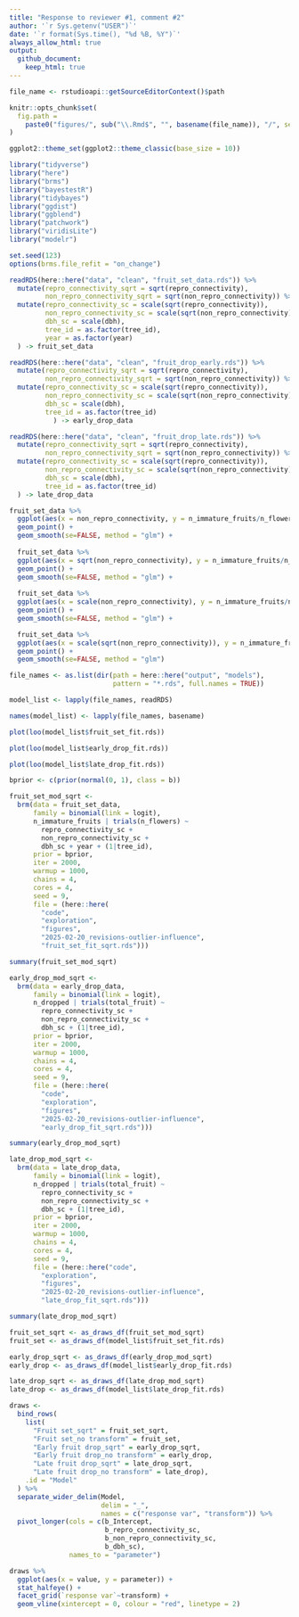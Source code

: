 ```yaml
---
title: "Response to reviewer #1, comment #2"
author: '`r Sys.getenv("USER")`'
date: '`r format(Sys.time(), "%d %B, %Y")`' 
always_allow_html: true
output: 
  github_document:
    keep_html: true
---
```

	
```r
file_name <- rstudioapi::getSourceEditorContext()$path

knitr::opts_chunk$set(
  fig.path =
    paste0("figures/", sub("\\.Rmd$", "", basename(file_name)), "/", sep = "")
)

ggplot2::theme_set(ggplot2::theme_classic(base_size = 10))
```


```r
library("tidyverse")
library("here")
library("brms")
library("bayestestR")
library("tidybayes")
library("ggdist")
library("ggblend")
library("patchwork")
library("viridisLite")
library("modelr")

set.seed(123)
options(brms.file_refit = "on_change")
```

```r
readRDS(here::here("data", "clean", "fruit_set_data.rds")) %>%
  mutate(repro_connectivity_sqrt = sqrt(repro_connectivity),
         non_repro_connectivity_sqrt = sqrt(non_repro_connectivity)) %>% 
  mutate(repro_connectivity_sc = scale(sqrt(repro_connectivity)),
         non_repro_connectivity_sc = scale(sqrt(non_repro_connectivity)),
         dbh_sc = scale(dbh),
         tree_id = as.factor(tree_id),
         year = as.factor(year)
  ) -> fruit_set_data

readRDS(here::here("data", "clean", "fruit_drop_early.rds")) %>%
  mutate(repro_connectivity_sqrt = sqrt(repro_connectivity),
         non_repro_connectivity_sqrt = sqrt(non_repro_connectivity)) %>% 
  mutate(repro_connectivity_sc = scale(sqrt(repro_connectivity)),
         non_repro_connectivity_sc = scale(sqrt(non_repro_connectivity)),
         dbh_sc = scale(dbh),
         tree_id = as.factor(tree_id)
           ) -> early_drop_data

readRDS(here::here("data", "clean", "fruit_drop_late.rds")) %>%
  mutate(repro_connectivity_sqrt = sqrt(repro_connectivity),
         non_repro_connectivity_sqrt = sqrt(non_repro_connectivity)) %>% 
  mutate(repro_connectivity_sc = scale(sqrt(repro_connectivity)),
         non_repro_connectivity_sc = scale(sqrt(non_repro_connectivity)),
         dbh_sc = scale(dbh),
         tree_id = as.factor(tree_id)
  ) -> late_drop_data

```

```r
fruit_set_data %>% 
  ggplot(aes(x = non_repro_connectivity, y = n_immature_fruits/n_flowers)) +
  geom_point() +
  geom_smooth(se=FALSE, method = "glm") +
  
  fruit_set_data %>% 
  ggplot(aes(x = sqrt(non_repro_connectivity), y = n_immature_fruits/n_flowers)) +
  geom_point() +
  geom_smooth(se=FALSE, method = "glm") +
  
  fruit_set_data %>% 
  ggplot(aes(x = scale(non_repro_connectivity), y = n_immature_fruits/n_flowers)) +
  geom_point() +
  geom_smooth(se=FALSE, method = "glm") +

  fruit_set_data %>% 
  ggplot(aes(x = scale(sqrt(non_repro_connectivity)), y = n_immature_fruits/n_flowers)) +
  geom_point() +
  geom_smooth(se=FALSE, method = "glm")

```

```r
file_names <- as.list(dir(path = here::here("output", "models"),
                          pattern = "*.rds", full.names = TRUE))

model_list <- lapply(file_names, readRDS)

names(model_list) <- lapply(file_names, basename)
```

```r
plot(loo(model_list$fruit_set_fit.rds))

plot(loo(model_list$early_drop_fit.rds))

plot(loo(model_list$late_drop_fit.rds))
```

```r
bprior <- c(prior(normal(0, 1), class = b))
```

```r
fruit_set_mod_sqrt <-
  brm(data = fruit_set_data,
      family = binomial(link = logit),
      n_immature_fruits | trials(n_flowers) ~
        repro_connectivity_sc +
        non_repro_connectivity_sc +
        dbh_sc + year + (1|tree_id),
      prior = bprior,
      iter = 2000,
      warmup = 1000,
      chains = 4,
      cores = 4,
      seed = 9,
      file = (here::here(
        "code",
        "exploration", 
        "figures",
        "2025-02-20_revisions-outlier-influence", 
        "fruit_set_fit_sqrt.rds")))

summary(fruit_set_mod_sqrt)
```

```r
early_drop_mod_sqrt <-
  brm(data = early_drop_data,
      family = binomial(link = logit),
      n_dropped | trials(total_fruit) ~
        repro_connectivity_sc +
        non_repro_connectivity_sc +
        dbh_sc + (1|tree_id),
      prior = bprior,
      iter = 2000,
      warmup = 1000,
      chains = 4,
      cores = 4,
      seed = 9,
      file = (here::here(
        "code",
        "exploration", 
        "figures",
        "2025-02-20_revisions-outlier-influence", 
        "early_drop_fit_sqrt.rds")))

summary(early_drop_mod_sqrt)
```


```r
late_drop_mod_sqrt <-
  brm(data = late_drop_data,
      family = binomial(link = logit),
      n_dropped | trials(total_fruit) ~
        repro_connectivity_sc +
        non_repro_connectivity_sc +
        dbh_sc + (1|tree_id),
      prior = bprior,
      iter = 2000,
      warmup = 1000,
      chains = 4,
      cores = 4,
      seed = 9,
      file = (here::here("code",
        "exploration", 
        "figures",
        "2025-02-20_revisions-outlier-influence", 
        "late_drop_fit_sqrt.rds")))

summary(late_drop_mod_sqrt)
```

```r
fruit_set_sqrt <- as_draws_df(fruit_set_mod_sqrt)
fruit_set <- as_draws_df(model_list$fruit_set_fit.rds)

early_drop_sqrt <- as_draws_df(early_drop_mod_sqrt)
early_drop <- as_draws_df(model_list$early_drop_fit.rds)

late_drop_sqrt <- as_draws_df(late_drop_mod_sqrt)
late_drop <- as_draws_df(model_list$late_drop_fit.rds)

draws <-
  bind_rows(
    list(
      "Fruit set_sqrt" = fruit_set_sqrt,
      "Fruit set_no transform" = fruit_set,
      "Early fruit drop_sqrt" = early_drop_sqrt,
      "Early fruit drop_no transform" = early_drop,
      "Late fruit drop_sqrt" = late_drop_sqrt,
      "Late fruit drop_no transform" = late_drop),
    .id = "Model"
  ) %>% 
  separate_wider_delim(Model, 
                       delim = "_", 
                       names = c("response var", "transform")) %>% 
  pivot_longer(cols = c(b_Intercept,
                        b_repro_connectivity_sc,
                        b_non_repro_connectivity_sc,
                        b_dbh_sc),
               names_to = "parameter")

draws %>% 
  ggplot(aes(x = value, y = parameter)) +
  stat_halfeye() +
  facet_grid(`response var`~transform) +
  geom_vline(xintercept = 0, colour = "red", linetype = 2)
```

